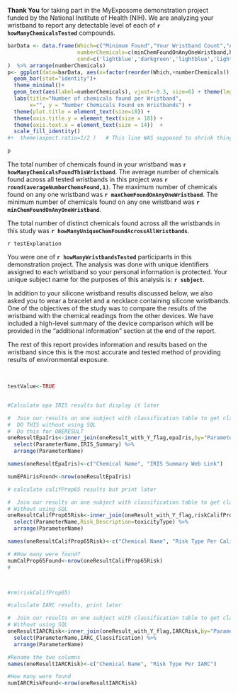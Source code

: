 

**Thank You** for  taking part in the MyExposome demonstration project funded by the National Institute of Health (NIH).  We are analyzing your wristband to report any detectable level of each of  **`r howManyChemicalsTested`** compounds.  



```r


barData <- data.frame(Which=c("Minimum Found","Your Wristband Count","Average","Maximum Found"),
                      numberChemicals=c(minChemFoundOnAnyOneWristband,howManyChemicalsFoundThisWristband,averageNumberChemsFound,maxChemFoundOnAnyOneWristband),
                      cond=c('lightblue','darkgreen','lightblue','lightblue')
)  %>% arrange(numberChemicals)
p<- ggplot(data=barData, aes(x=factor(reorder(Which,+numberChemicals)), y=numberChemicals,fill=cond)) +
  geom_bar(stat="identity")+
  theme_minimal()+
  geom_text(aes(label=numberChemicals), vjust=-0.3, size=6) + theme(legend.position="none") +
  labs(title="Number of chemicals found per Wristband",
       x="", y = "Number Chemicals Found on Wristbands") +
  theme(plot.title = element_text(size=18)) +
  theme(axis.title.y = element_text(size = 18)) +
  theme(axis.text.x = element_text(size = 14))  +
  scale_fill_identity()
#+  theme(aspect.ratio=1/2 )   # This line WAS supposed to shrink things BUT the figure settings in the title area of this grey box did the trick

p

```





The total number of chemicals found in your wristband was **`r howManyChemicalsFoundThisWristband`**. The average number of chemicals found across all tested wristbands in this project was **`r round(averageNumberChemsFound,1) `**.  The maximum number of chemicals found on any one wristband was **`r maxChemFoundOnAnyOneWristband`**.  The minimum number of chemicals found on any one wristband was **`r minChemFoundOnAnyOneWristband`**.    

The total number of distinct chemicals found across all the wristbands in this study was **`r howManyUniqueChemFoundAcrossAllWristbands`**.

`r testExplanation`

You were one of  **`r howManyWristbandsTested`** participants in this demonstration project. The analysis was done with unique identifiers assigned to each wristband so your personal information is protected. Your unique subject name for the purposes of this analysis is:   **`r subject`**.


[comment1]: # (The line below, taken out of comment, will identify the MyExposome subject name (not show in output).)

[comment2]: # (You were originally assigned, by MyExposome, the unique subject identifier of **`r pureSubjectName`**.)


In addition to your silicone wristband results discussed below, we also asked you to wear a bracelet and a necklace containing silicone wristbands. One of the objectives of the study was to compare the results of the wristband with the chemical readings from the other devices. We have included a high-level summary of the device comparison which will be provided in the “additional information” section at the end of the report.

The rest of this report provides information and results based on the wristband since this is the most accurate and tested method of providing results of environmental exposure.



&nbsp;


```r

testValue<-TRUE


#Calculate epa IRIS results but display it later

#  Join our results on one subject with classification table to get classification(s) of each chem
#  DO THIS without using SQL
#  Do this for ONERESULT
oneResultEpaIris<-inner_join(oneResult_with_Y_flag,epaIris,by="ParameterID") %>%
  select(ParameterName,IRIS_Summary) %>%
  arrange(ParameterName)

names(oneResultEpaIris)<-c("Chemical Name", "IRIS Summary Web Link")

numEPAirisFound<-nrow(oneResultEpaIris)


```


```r

# calculate califProp65 results but print later

#  Join our results on one subject with classification table to get classification(s) of each chem
# Without using SQL
oneResultCalifProp65Risk<-inner_join(oneResult_with_Y_flag,riskCalifProp65,by="ParameterID") %>%
  select(ParameterName,Risk_Description=toxicityType) %>%
  arrange(ParameterName)

names(oneResultCalifProp65Risk)<-c("Chemical Name", "Risk Type Per California Prop 65")

# #How many were found?
numCalProp65Found<-nrow(oneResultCalifProp65Risk)
# 



#rm(riskCalifProp65)
```


```r

#calculate IARC results, print later

#  Join our results on one subject with classification table to get classification(s) of each chem
# Without using SQL
oneResultIARCRisk<-inner_join(oneResult_with_Y_flag,IARCRisk,by="ParameterID") %>%
  select(ParameterName,IARC_Classification) %>%
  arrange(ParameterName)

#Rename the two columns
names(oneResultIARCRisk)<-c("Chemical Name", "Risk Type Per IARC")

#How many were found
numIARCRiskFound<-nrow(oneResultIARCRisk)


```





